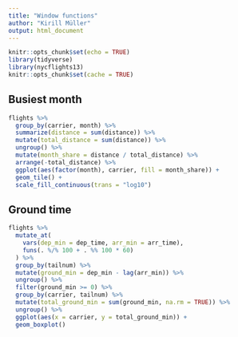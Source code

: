```yaml
---
title: "Window functions"
author: "Kirill Müller"
output: html_document
---
```



```r
knitr::opts_chunk$set(echo = TRUE)
library(tidyverse)
library(nycflights13)
knitr::opts_chunk$set(cache = TRUE)
```

## Busiest month

```r
flights %>%
  group_by(carrier, month) %>%
  summarize(distance = sum(distance)) %>%
  mutate(total_distance = sum(distance)) %>%
  ungroup() %>%
  mutate(month_share = distance / total_distance) %>%
  arrange(-total_distance) %>%
  ggplot(aes(factor(month), carrier, fill = month_share)) +
  geom_tile() +
  scale_fill_continuous(trans = "log10")
```


## Ground time

```r
flights %>%
  mutate_at(
    vars(dep_min = dep_time, arr_min = arr_time),
    funs(. %/% 100 + . %% 100 * 60)
  ) %>%
  group_by(tailnum) %>%
  mutate(ground_min = dep_min - lag(arr_min)) %>%
  ungroup() %>%
  filter(ground_min >= 0) %>%
  group_by(carrier, tailnum) %>%
  mutate(total_ground_min = sum(ground_min, na.rm = TRUE)) %>%
  ungroup() %>%
  ggplot(aes(x = carrier, y = total_ground_min)) +
  geom_boxplot()
```
